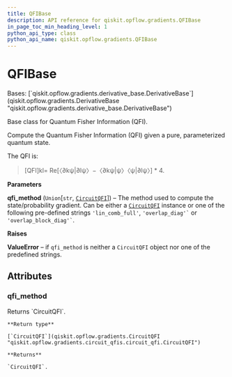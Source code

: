 ```yaml
---
title: QFIBase
description: API reference for qiskit.opflow.gradients.QFIBase
in_page_toc_min_heading_level: 1
python_api_type: class
python_api_name: qiskit.opflow.gradients.QFIBase
---
```


# QFIBase

<Class id="qiskit.opflow.gradients.QFIBase" isDedicatedPage={true} github="https://github.com/qiskit/qiskit/tree/stable/0.22/qiskit/opflow/gradients/qfi_base.py" signature="QFIBase(qfi_method='lin_comb_full')">
  Bases: [`qiskit.opflow.gradients.derivative_base.DerivativeBase`](qiskit.opflow.gradients.DerivativeBase "qiskit.opflow.gradients.derivative_base.DerivativeBase")

  Base class for Quantum Fisher Information (QFI).

  Compute the Quantum Fisher Information (QFI) given a pure, parameterized quantum state.

  The QFI is:

  > \[QFI]kl= Re\[〈∂kψ|∂lψ〉−〈∂kψ|ψ〉〈ψ|∂lψ〉] \* 4.

  **Parameters**

  **qfi\_method** (`Union`\[`str`, [`CircuitQFI`](qiskit.opflow.gradients.CircuitQFI "qiskit.opflow.gradients.circuit_qfis.circuit_qfi.CircuitQFI")]) – The method used to compute the state/probability gradient. Can be either a [`CircuitQFI`](qiskit.opflow.gradients.CircuitQFI "qiskit.opflow.gradients.CircuitQFI") instance or one of the following pre-defined strings `'lin_comb_full'`, `` 'overlap_diag'` `` or `` 'overlap_block_diag'` ``.

  **Raises**

  **ValueError** – if `qfi_method` is neither a `CircuitQFI` object nor one of the predefined strings.

  ## Attributes

  ### qfi\_method

  <Attribute id="qiskit.opflow.gradients.QFIBase.qfi_method" name="qfi_method">
    Returns `CircuitQFI`.

    **Return type**

    [`CircuitQFI`](qiskit.opflow.gradients.CircuitQFI "qiskit.opflow.gradients.circuit_qfis.circuit_qfi.CircuitQFI")

    **Returns**

    `CircuitQFI`.
  </Attribute>
</Class>


